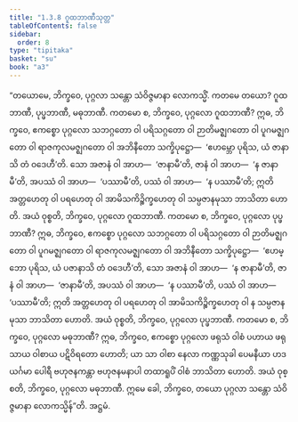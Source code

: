 ```yaml
---
title: "1.3.8 ဂူထဘာဏီသုတ္တ"
tableOfContents: false
sidebar:
  order: 8
type: "tipitaka"
basket: "su"
book: "a3"
---
```



<DynamicBreadcrumb />

<Division number="28" book="a3" e="ch" v="15" p="125">

<Paragraph number="138" book="a3">
“တယောမေ, ဘိက္ခဝေ, ပုဂ္ဂလာ သန္တော သံဝိဇ္ဇမာနာ လောကသ္မိံ. ကတမေ တယော? ဂူထဘာဏီ, ပုပ္ဖဘာဏီ, မဓုဘာဏီ. ကတမော စ, ဘိက္ခဝေ, ပုဂ္ဂလော ဂူထဘာဏီ? ဣဓ, ဘိက္ခဝေ, ဧကစ္စော ပုဂ္ဂလော သဘဂ္ဂတော ဝါ ပရိသဂ္ဂတော ဝါ ဉာတိမဇ္ဈဂတော ဝါ ပူဂမဇ္ဈဂတော ဝါ ရာဇကုလမဇ္ဈဂတော ဝါ အဘိနီတော သက္ခိပုဋ္ဌော—  ‘ဧဟမ္ဘော ပုရိသ, ယံ ဇာနာသိ တံ ဝဒေဟီ’တိ. သော အဇာနံ ဝါ အာဟ—  ‘ဇာနာမီ’တိ, ဇာနံ ဝါ အာဟ—  ‘န ဇာနာမီ’တိ, အပဿံ ဝါ အာဟ—  ‘ပဿာမီ’တိ, ပဿံ ဝါ အာဟ—  ‘န ပဿာမီ’တိ; ဣတိ အတ္တဟေတု ဝါ ပရဟေတု ဝါ အာမိသကိဉ္စိက္ခဟေတု ဝါ သမ္ပဇာနမုသာ ဘာသိတာ ဟောတိ. အယံ ဝုစ္စတိ, ဘိက္ခဝေ, ပုဂ္ဂလော ဂူထဘာဏီ.
</Paragraph>

<Paragraph number="139" book="a3">
ကတမော စ, ဘိက္ခဝေ, ပုဂ္ဂလော ပုပ္ဖဘာဏီ? ဣဓ, ဘိက္ခဝေ, ဧကစ္စော ပုဂ္ဂလော သဘဂ္ဂတော ဝါ ပရိသဂ္ဂတော ဝါ ဉာတိမဇ္ဈဂတော ဝါ ပူဂမဇ္ဈဂတော ဝါ ရာဇကုလမဇ္ဈဂတော ဝါ အဘိနီတော သက္ခိပုဋ္ဌော—  ‘ဧဟမ္ဘော ပုရိသ, ယံ ပဇာနာသိ တံ ဝဒေဟီ’တိ, သော အဇာနံ ဝါ အာဟ—  ‘န ဇာနာမီ’တိ, ဇာနံ ဝါ အာဟ—  ‘ဇာနာမီ’တိ, အပဿံ ဝါ အာဟ—  ‘န ပဿာမီ’တိ, ပဿံ ဝါ အာဟ—  ‘ပဿာမီ’တိ; ဣတိ အတ္တဟေတု ဝါ ပရဟေတု ဝါ အာမိသကိဉ္စိက္ခဟေတု ဝါ န သမ္ပဇာနမုသာ ဘာသိတာ ဟောတိ. အယံ ဝုစ္စတိ, ဘိက္ခဝေ, ပုဂ္ဂလော ပုပ္ဖဘာဏီ.
</Paragraph>

<Paragraph number="140" book="a3">
ကတမော စ, ဘိက္ခဝေ, ပုဂ္ဂလော မဓုဘာဏီ? ဣဓ, ဘိက္ခဝေ, ဧကစ္စော ပုဂ္ဂလော ဖရုသံ ဝါစံ ပဟာယ ဖရုသာယ ဝါစာယ ပဋိဝိရတော ဟောတိ; ယာ သာ ဝါစာ နေလာ ကဏ္ဏသုခါ ပေမနီယာ ဟဒယင်္ဂမာ ပေါရီ ဗဟုဇနကန္တာ ဗဟုဇနမနာပါ တထာရူပိံ ဝါစံ ဘာသိတာ ဟောတိ. အယံ ဝုစ္စတိ, ဘိက္ခဝေ, ပုဂ္ဂလော မဓုဘာဏီ. ဣမေ ခေါ, ဘိက္ခဝေ, တယော ပုဂ္ဂလာ သန္တော သံဝိဇ္ဇမာနာ လောကသ္မိန်”တိ.

</Paragraph>
</Division>

<Paragraph number="141" type="center" book="a3">
အဋ္ဌမံ.
</Paragraph>